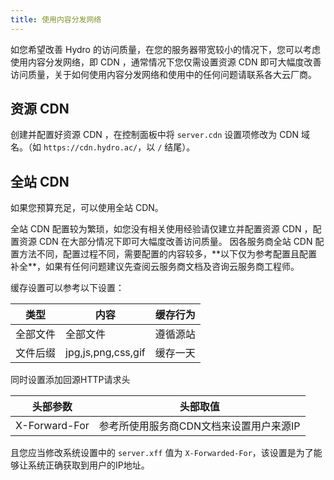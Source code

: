 ```yaml
---
title: 使用内容分发网络
---
```


如您希望改善 Hydro 的访问质量，在您的服务器带宽较小的情况下，您可以考虑使用内容分发网络，即 CDN ，通常情况下您仅需设置资源 CDN 即可大幅度改善访问质量，关于如何使用内容分发网络和使用中的任何问题请联系各大云厂商。

## 资源 CDN

创建并配置好资源 CDN ，在控制面板中将 `server.cdn` 设置项修改为 CDN 域名。（如 `https://cdn.hydro.ac/`，以 `/` 结尾）。  

## 全站 CDN

如果您预算充足，可以使用全站 CDN。

<Callout type="warn">
全站 CDN 配置较为繁琐，如您没有相关使用经验请仅建立并配置资源 CDN ，配置资源 CDN 在大部分情况下即可大幅度改善访问质量。
因各服务商全站 CDN 配置方法不同，配置过程不同，需要配置的内容较多，**以下仅为参考配置且配置补全**，如果有任何问题建议先查阅云服务商文档及咨询云服务商工程师。
</Callout>

缓存设置可以参考以下设置：

| 类型     | 内容                | 缓存行为 |
| -------- | ------------------- | -------- |
| 全部文件 | 全部文件              | 遵循源站 |
| 文件后缀 | jpg,js,png,css,gif  | 缓存一天 |

同时设置添加回源HTTP请求头

| 头部参数      | 头部取值                              |
| ------------- | ------------------------------------- |
| X-Forward-For | 参考所使用服务商CDN文档来设置用户来源IP |

且您应当修改系统设置中的 `server.xff` 值为 `X-Forwarded-For`，该设置是为了能够让系统正确获取到用户的IP地址。
